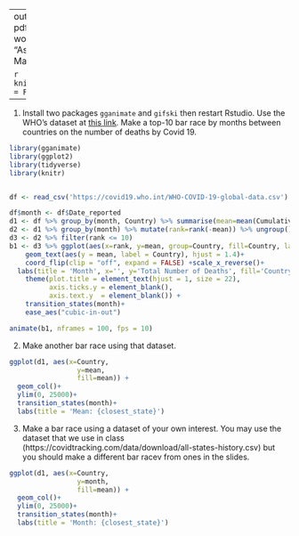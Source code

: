 
---
output: 
  html_document:
  pdf_document: default
  word_document: default
title: "Assignment 8: Visualization - Making a bar race"

```r
knitr::opts_chunk$set(message = FALSE)
```


-------

1. Install two packages `gganimate` and `gifski` then restart Rstudio. Use the WHO's dataset at [this link](https://covid19.who.int/WHO-COVID-19-global-data.csv). Make a top-10 bar race by months between countries on the number of deaths by Covid 19.  
```r
library(gganimate)
library(ggplot2)
library(tidyverse)
library(knitr)


df <- read_csv('https://covid19.who.int/WHO-COVID-19-global-data.csv')
```

```r
df$month <- df$Date_reported
d1 <- df %>% group_by(month, Country) %>% summarise(mean=mean(Cumulative_deaths))
d2 <- d1 %>% group_by(month) %>% mutate(rank=rank(-mean)) %>% ungroup()
d3 <- d2 %>% filter(rank <= 10)
b1 <- d3 %>% ggplot(aes(x=rank, y=mean, group=Country, fill=Country, label=Country)) + geom_col()+
    geom_text(aes(y = mean, label = Country), hjust = 1.4)+ 
    coord_flip(clip = "off", expand = FALSE) +scale_x_reverse()+
  labs(title = 'Month', x='', y='Total Number of Deaths', fill='Country')+
    theme(plot.title = element_text(hjust = 1, size = 22),
          axis.ticks.y = element_blank(),
          axis.text.y  = element_blank()) + 
    transition_states(month)+
    ease_aes("cubic-in-out")

animate(b1, nframes = 100, fps = 10)
```

2. Make another bar race using that dataset.  
```r
ggplot(d1, aes(x=Country, 
                 y=mean, 
                 fill=mean)) + 
  geom_col()+
  ylim(0, 25000)+
  transition_states(month)+
  labs(title = 'Mean: {closest_state}')

```

3. Make a bar race using a dataset of your own interest. You may use the dataset that we use in class (https://covidtracking.com/data/download/all-states-history.csv) but you should make a different bar racev from ones in the slides. 
```r
ggplot(d1, aes(x=Country, 
                 y=month, 
                 fill=mean)) + 
  geom_col()+
  ylim(0, 25000)+
  transition_states(month)+
  labs(title = 'Month: {closest_state}')
```

